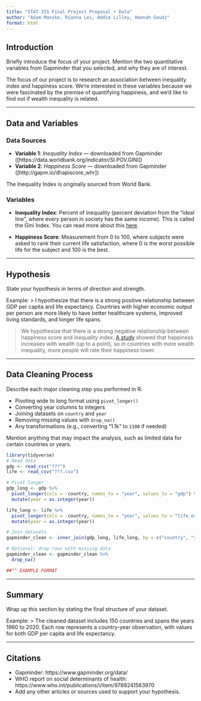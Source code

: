 ```yaml
---
title: "STAT 331 Final Project Proposal + Data"
author: "Adam Manzke, Rianna Lei, Addie Lilley, Hannah Goudz" 
format: html
---
```


## Introduction

Briefly introduce the focus of your project.
Mention the two quantitative variables from Gapminder that you selected, and why they are of interest.

The focus of our project is to research an association between inequality index and happiness score. We're interested in these variables because we were fascinated by the premise of quantifying happiness, and we'd like to find out if wealth inequality is related.

---

## Data and Variables

### Data Sources

- **Variable 1**: *Inequality Index* — downloaded from Gapminder ([https://data.worldbank.org/indicator/SI.POV.GINI])
- **Variable 2**: *Happiness Score* — downloaded from Gapminder ([http://gapm.io/dhapiscore_whr])

The Inequality Index is originally sourced from World Bank.


### Variables

- **Inequality Index**: Percent of inequality (percent deviation from the "ideal line", where every person in society has the same income). This is called the Gini Index. You can read more about this [here](https://en.wikipedia.org/wiki/Lorenz_curve).

- **Happiness Score**: Measurement from 0 to 100, where subjects were asked to rank their current life satisfaction, where 0 is the worst possible life for the subject and 100 is the best.

---

## Hypothesis

State your hypothesis in terms of direction and strength.

Example:
> I hypothesize that there is a strong positive relationship between GDP per capita and life expectancy. Countries with higher economic output per person are more likely to have better healthcare systems, improved living standards, and longer life spans.

> We hypothesize that there is a strong negative relationship between happiness score and inequality index. [A study](https://www.forbes.com/sites/johnjennings/2024/02/12/money-buys-happiness-after-all/) showed that happiness increases with wealth (up to a point), so in countries with more wealth inequality, more people will rate their happiness lower.

---

## Data Cleaning Process

Describe each major cleaning step you performed in R:

- Pivoting wide to long format using `pivot_longer()`
- Converting year columns to integers
- Joining datasets on `country` and `year`
- Removing missing values with `drop_na()`
- Any transformations (e.g., converting "1.1k" to `1100` if needed)

Mention anything that may impact the analysis, such as limited data for certain countries or years.

```r
library(tidyverse)
# Read data
gdp <- read_csv("???")
life <- read_csv("???.csv")

# Pivot longer
gdp_long <- gdp %>%
  pivot_longer(cols = -country, names_to = "year", values_to = "gdp") %>%
  mutate(year = as.integer(year))

life_long <- life %>%
  pivot_longer(cols = -country, names_to = "year", values_to = "life_exp") %>%
  mutate(year = as.integer(year))

# Join datasets
gapminder_clean <- inner_join(gdp_long, life_long, by = c("country", "year"))

# Optional: drop rows with missing data
gapminder_clean <- gapminder_clean %>%
  drop_na()

##^^ EXAMPLE FORMAT 

```


---

## Summary

Wrap up this section by stating the final structure of your dataset.

Example:
> The cleaned dataset includes 150 countries and spans the years 1960 to 2020. Each row represents a country-year observation, with values for both GDP per capita and life expectancy.

---

## Citations

- Gapminder: https://www.gapminder.org/data/
- WHO report on social determinants of health: https://www.who.int/publications/i/item/9789241563970
- Add any other articles or sources used to support your hypothesis.
